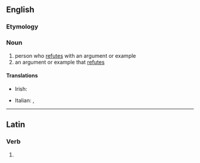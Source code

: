 {{also|réfuter}}

==English==

===Etymology===
{{suffix|refute|er|lang=en}}

===Noun===
{{en-noun}}

# person who [[refute]]s with an argument or example
# an argument or example that [[refute]]s

====Translations====
{{trans-top|person who refutes with an argument or example}}
* Irish: {{t|ga|bréagnaitheoir|m}}
{{trans-mid}}
* Italian: {{t|it|confutatore|m}}, {{t|it|confutatrice|f}}
{{trans-bottom}}

{{trans-top|an argument or example that refutes}}
{{trans-mid}}
{{trans-bottom}}

----

==Latin==

===Verb===
{{la-verb-form|refūter}}

# {{inflection of|refūtō||1|s|pres|pasv|subj|lang=la}}